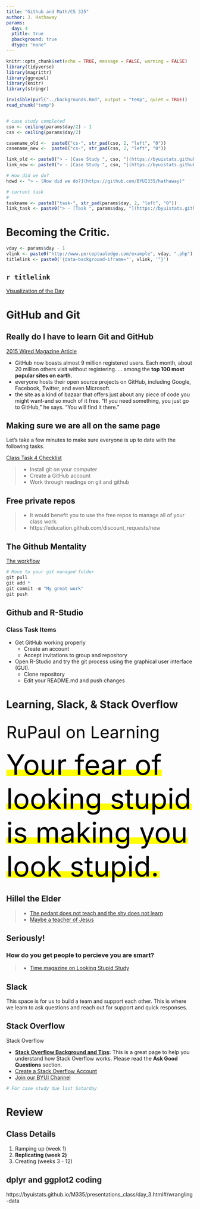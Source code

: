 ```yaml
---
title: "Github and Math/CS 335"
author: J. Hathaway
params:
  day: 4
  ptitle: true
  pbackground: true
  dtype: "none"
---
```


```r
knitr::opts_chunk$set(echo = TRUE, message = FALSE, warning = FALSE)
library(tidyverse)
library(magrittr)
library(ggrepel)
library(knitr)
library(stringr)

invisible(purl("../backgrounds.Rmd", output = "temp", quiet = TRUE))
read_chunk("temp")


# case study completed
cso <- ceiling(params$day/2) - 1
csn <- ceiling(params$day/2) 

casename_old <-  paste0("cs-", str_pad(cso, 2, "left", "0"))
casename_new <-  paste0("cs-", str_pad(csn, 2, "left", "0"))

link_old <- paste0("> - [Case Study ", cso, "](https://byuistats.github.io/M335/weekly_projects/", str_replace(casename_old,"-",""), "_details.html)")
link_new <- paste0("> - [Case Study ", csn, "](https://byuistats.github.io/M335/weekly_projects/", str_replace(casename_new,"-",""), "_details.html)")

# How did we do?
hdwd <- "> - [How did we do?](https://github.com/BYUI335/hathaway)"

# current task
# 
taskname <- paste0("task-", str_pad(params$day, 2, "left", "0"))
link_task <- paste0("> - [Task ", params$day, "](https://byuistats.github.io/M335/class_tasks/", str_replace(taskname,"-",""), "_details.html)")
```

# Becoming the Critic. {data-background=#e8d725}

```r
vday <- params$day - 1
vlink <- paste0("http://www.perceptualedge.com/example", vday, ".php")
titlelink <- paste0('{data-background-iframe="', vlink, '"}')
```

## `r titlelink`

[Visualization of the Day](`r vlink`)

# GitHub and Git

## Really do I have to learn Git and GitHub

[2015 Wired Magazine Article](https://www.wired.com/2015/03/github-conquered-google-microsoft-everyone-else/)

- GitHub now boasts almost 9 million registered users. Each month, about 20 million others visit without registering. ... among the **top 100 most popular sites on earth**.
- everyone hosts their open source projects on GitHub, including Google, Facebook, Twitter, and even Microsoft. 
- the site as a kind of bazaar that offers just about any piece of code you might want-and so much of it free. "If you need something, you just go to GitHub," he says. "You will find it there."

##  Making sure we are all on the same page

Let's take a few minutes to make sure everyone is up to date with the following tasks.

[Class Task 4 Checklist](https://byuistats.github.io/M335/class_tasks/task04_details.html)

> - Install git on your computer
> - Create a GitHub account
> - Work through readings on git and github

## Free private repos

> -  It would benefit you to use the free repos to manage all of your class work.
> - https://education.github.com/discount_requests/new

## The Github Mentality

[The workflow](../images/Git_workflow_diagram.png)

```R
# Move to your git managed folder
git pull
git add *
git commit -m "My great work"
git push

```

## Github and R-Studio

### Class Task Items

- Get GitHub working properly
    - Create an account
    - Accept invitations to group and repository

- Open R-Studio and try the git process using the graphical user interface (GUI).
    - Clone repository
    - Edit your README.md and push changes

#  Learning, Slack, & Stack Overflow {data-background=#e8d725}

## {data-background-image="http://mediaassets.ktnv.com/photo/2016/09/08/rupaul_1473370557202_45993103_ver1.0_640_480.jpg"}

<span style="font-size:45px; color:black">
RuPaul on Learning
</span>

<mark>
<span style="font-size:75px; color: black">
Your fear of looking stupid is making you look stupid.
</span>
</mark>

## Hillel the Elder

> - [The pedant does not teach and the shy does not learn](https://torah.org/learning/maharal-p2m6part1/)
> - [Maybe a teacher of Jesus](http://www.newworldencyclopedia.org/entry/Hillel_the_Elder)

## Seriously!
### How do you get people to percieve you are smart?

> - [Time magazine on Looking Stupid Study](http://time.com/3158889/ask-for-advice-competent/)


## Slack 

This space is for us to build a team and support each other.  This is where we learn to ask questions and reach out for support and quick responses. 

## Stack Overflow

Stack Overflow 

- **[Stack Overflow Background and Tips](http://duncanlock.net/blog/2013/06/14/the-smart-guide-to-stack-overflow-zero-to-hero/):**  This is a great page to help you understand how Stack Overflow works. Please read the **Ask Good Questions** section.
- [Create a Stack Overflow Account](https://stackoverflow.com/users/signup?ssrc=head&returnurl=%2fusers%2fstory%2fcurrent&utm_source=stackoverflow.com&utm_medium=dev-story&utm_campaign=signup-redirect)
- [Join our BYUI Channel](https://stackoverflow.com/c/byu/join)


```r
# For case study due last Saturday
```

# Review {data-background=#e8d725}

## Class Details

1. Ramping up (week 1)
2. **Replicating (week 2)**
3. Creating (weeks 3 - 12)

## dplyr and ggplot2 coding

https://byuistats.github.io/M335/presentations_class/day_3.html#/wrangling-data
